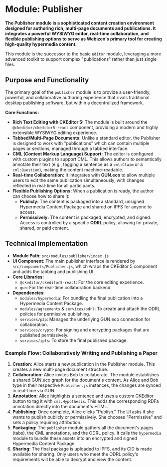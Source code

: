 # Module: Publisher

**The Publisher module is a sophisticated content creation environment designed for authoring rich, multi-page documents and publications. It integrates a powerful WYSIWYG editor, real-time collaboration, and flexible publishing options to serve as Webizen's primary tool for creating high-quality hypermedia content.**

This module is the successor to the basic `editor` module, leveraging a more advanced toolkit to support complex "publications" rather than just single files.

## Purpose and Functionality

The primary goal of the `publisher` module is to provide a user-friendly, powerful, and collaborative authoring experience that rivals traditional desktop publishing software, but within a decentralized framework.

**Core Functions:**
-   **Rich Text Editing with CKEditor 5:** The module is built around the `@ckeditor/ckeditor5-react` component, providing a modern and highly extensible WYSIWYG editing experience.
-   **Tabbed/Multi-Page Documents:** Unlike a standard editor, the Publisher is designed to work with "publications" which can contain multiple pages or sections, managed through a tabbed interface.
-   **CML (Context Markup Language) Support:** The editor is configured with custom plugins to support CML. This allows authors to semantically annotate their text (e.g., tagging a sentence as a `cml:Claim` or a `cml:Question`), making the content machine-readable.
-   **Real-time Collaboration:** It integrates with **GUN.eco** to allow multiple users to edit the same publication simultaneously, with changes reflected in real-time for all participants.
-   **Flexible Publishing Options:** When a publication is ready, the author can choose how to share it:
    -   **Publicly:** The content is packaged into a standard, unsigned Hypermedia Content Package and shared on IPFS for anyone to access.
    -   **Permissively:** The content is packaged, encrypted, and signed. Access is controlled by a specific **ODRL** policy, allowing for private, shared, or paid content.

## Technical Implementation

-   **Module Path**: `src/modules/publisher/index.js`
-   **UI Component**: The main publisher interface is rendered by `src/components/Publisher.js`, which wraps the CKEditor 5 component and adds the tabbing and publishing UI.
-   **Core Libraries**:
    -   `@ckeditor/ckeditor5-react`: For the core editing experience.
    -   `gun`: For the real-time collaboration backend.
-   **Dependencies**:
    -   `modules/hypermedia`: For bundling the final publication into a Hypermedia Content Package.
    -   `modules/agreements` & `services/odrl`: To create and attach the ODRL policies for permissive publishing.
    -   `services/p2p`: Manages the underlying GUN.eco connection for collaboration.
    -   `services/crypto`: For signing and encrypting packages that are published permissively.
    -   `services/ipfs`: To store the final published package.

### Example Flow: Collaboratively Writing and Publishing a Paper

1.  **Creation:** Alice starts a new publication in the Publisher module. This creates a new multi-page document structure.
2.  **Collaboration:** Alice invites Bob to collaborate. The module establishes a shared GUN.eco graph for the document's content. As Alice and Bob type in their respective `Publisher.js` instances, the changes are synced in real-time via GUN.
3.  **Annotation:** Alice highlights a sentence and uses a custom CKEditor button to tag it with `cml:Hypothesis`. This adds the corresponding RDFa annotation directly into the document's HTML.
4.  **Publishing:** Once complete, Alice clicks "Publish." The UI asks if she wants to publish publicly or permissively. She chooses "Permissive" and sets a policy requiring attribution.
5.  **Packaging:** The `publisher` module gathers all the document's pages (tabs), the CML annotations, and the ODRL policy. It calls the `hypermedia` module to bundle these assets into an encrypted and signed Hypermedia Content Package.
6.  **Sharing:** The final package is uploaded to IPFS, and its CID is made available for sharing. Only users who meet the ODRL policy's requirements will be able to decrypt and view the content.
